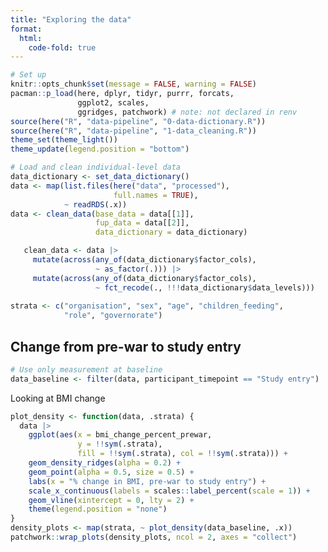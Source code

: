 ```yaml
---
title: "Exploring the data"
format: 
  html:
    code-fold: true
---
```

```r
# Set up
knitr::opts_chunk$set(message = FALSE, warning = FALSE)
pacman::p_load(here, dplyr, tidyr, purrr, forcats,
               ggplot2, scales, 
               ggridges, patchwork) # note: not declared in renv
source(here("R", "data-pipeline", "0-data-dictionary.R"))
source(here("R", "data-pipeline", "1-data_cleaning.R"))
theme_set(theme_light())
theme_update(legend.position = "bottom")

# Load and clean individual-level data
data_dictionary <- set_data_dictionary()
data <- map(list.files(here("data", "processed"), 
                       full.names = TRUE), 
            ~ readRDS(.x))
data <- clean_data(base_data = data[[1]], 
                   fup_data = data[[2]],
                   data_dictionary = data_dictionary)

   clean_data <- data |>
     mutate(across(any_of(data_dictionary$factor_cols),
                   ~ as_factor(.))) |>
     mutate(across(any_of(data_dictionary$factor_cols),
                   ~ fct_recode(., !!!data_dictionary$data_levels)))
 
strata <- c("organisation", "sex", "age", "children_feeding",
            "role", "governorate")
```

## Change from pre-war to study entry

```r
# Use only measurement at baseline
data_baseline <- filter(data, participant_timepoint == "Study entry")
```

Looking at BMI change

```r
plot_density <- function(data, .strata) {
  data |> 
    ggplot(aes(x = bmi_change_percent_prewar,
               y = !!sym(.strata), 
               fill = !!sym(.strata), col = !!sym(.strata))) +
    geom_density_ridges(alpha = 0.2) +
    geom_point(alpha = 0.5, size = 0.5) +
    labs(x = "% change in BMI, pre-war to study entry") +
    scale_x_continuous(labels = scales::label_percent(scale = 1)) +
    geom_vline(xintercept = 0, lty = 2) +
    theme(legend.position = "none")
}
density_plots <- map(strata, ~ plot_density(data_baseline, .x))
patchwork::wrap_plots(density_plots, ncol = 2, axes = "collect")
```

```r

```

```r

```

```r

```

```r

```

```r

```

```r

```
